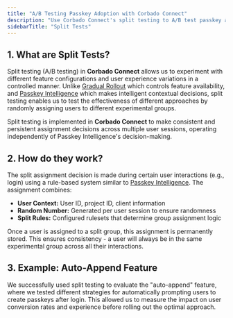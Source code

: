 ```yaml
---
title: "A/B Testing Passkey Adoption with Corbado Connect"
description: "Use Corbado Connect's split testing to A/B test passkey adoption strategies. Find out what works best for your users and optimize your rollout."
sidebarTitle: "Split Tests"
---
```



<CognitoDemo />

## 1. What are Split Tests?

Split testing (A/B testing) in **Corbado Connect** allows us to experiment with different feature configurations and user experience variations in a controlled manner. Unlike [Gradual Rollout](/corbado-connect/features/gradual-rollout) which controls feature availability, and [Passkey Intelligence](/corbado-connect/features/passkey-intelligence) which makes intelligent contextual decisions, split testing enables us to test the effectiveness of different approaches by randomly assigning users to different experimental groups.

Split testing is implemented in **Corbado Connect** to make consistent and persistent assignment decisions across multiple user sessions, operating independently of Passkey Intelligence's decision-making.

## 2. How do they work?

The split assignment decision is made during certain user interactions (e.g., login) using a rule-based system similar to [Passkey Intelligence](/corbado-connect/features/passkey-intelligence). The assignment combines:

- **User Context:** User ID, project ID, client information
- **Random Number:** Generated per user session to ensure randomness
- **Split Rules:** Configured rulesets that determine group assignment logic

Once a user is assigned to a split group, this assignment is permanently stored. This ensures consistency - a user will always be in the same experimental group across all their interactions.

## 3. Example: Auto-Append Feature

We successfully used split testing to evaluate the "auto-append" feature, where we tested different strategies for automatically prompting users to create passkeys after login. This allowed us to measure the impact on user conversion rates and experience before rolling out the optimal approach.